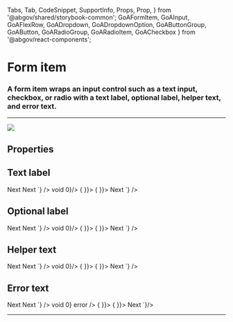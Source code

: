   Tabs,
  Tab,
  CodeSnippet,
  SupportInfo,
  Props,
  Prop,
} from '@abgov/shared/storybook-common';
  GoAFormItem,
  GoAInput,
  GoAFlexRow,
  GoADropdown,
  GoADropdownOption,
  GoAButtonGroup,
  GoAButton,
  GoARadioGroup,
  GoARadioItem,
  GoACheckbox
} from '@abgov/react-components';

<Meta title="Utility/Form Item" />

# Form item

### A form item wraps an input control such as a text input, checkbox, or radio with a text label, optional label, helper text, and error text.

---

![](.images/form_item_desc.png)

## Properties

<Props>
  <Prop
    name="label"
    type="string"
    description="Creates a label for a form item"
  />
  <Prop
    name="helpText"
    type="string"
    description="Help text displayed under the form field to provide an additional explanation"
  />
  <Prop
    name="error"
    type="string"
    description="Error text displayed under the form field. Leave blank to indicate valid field."
  />
  <Prop
    name="optional"
    type="boolean"
    defaultValue="false"
    description="Show/hide an optional indicator next to the text label."
  />
</Props>

## Text label

<Story name="Text label">
  <GoAFormItem label="First name">
    <GoAInput name="firstName"/>
  </GoAFormItem>
  <div style={{ padding: '2px'}}></div>
  <GoAFormItem label="Checkbox Colors">
    <GoACheckbox name="colors" text="Red" value="red"></GoACheckbox>
    <GoACheckbox name="colors" text="Blue" value="blue"></GoACheckbox>
  </GoAFormItem>
  <div style={{ padding: '2px'}}></div>
  <GoAFormItem label="Radio Colors">
    <GoARadioGroup name="colors">
        <GoARadioItem name="colors" label="Red" value="red" />
        <GoARadioItem name="colors" label="Blue" value="blue" />
    </GoARadioGroup>
  </GoAFormItem>
  <div style={{ padding: '2px'}}></div>
  <GoAFormItem label="Dropdown Colors">
    <GoADropdown name="colors">
      <GoADropdownOption name="colors" value="red" label="Red" />
      <GoADropdownOption name="colors" value="green" label="Green" />
    </GoADropdown>
  </GoAFormItem>
  <div style={{ padding: '2px'}}></div>
  <GoAFormItem label="Button label">
    <GoAButtonGroup alignment="start">
      <GoAButton type="primary">Next</GoAButton>
    </GoAButtonGroup>
  </GoAFormItem>
</Story>

<Tabs>
  <Tab label="Web Component" hidden={true}>
    <CodeSnippet
      lang="html"
      code={`
      <goa-form-item label="First name">
        <goa-input name="firstName" />
      </goa-form-item>
      <goa-form-item label="Checkbox Colors">
        <goa-checkbox name="colors" text="Red" value="red"></goa-checkbox>
        <goa-checkbox name="colors" text="Blue" value="blue"></goa-checkbox>
      </goa-form-item>
      <goa-form-item label="Radio Colors">
        <goa-radio-group name="colors">
            <goa-radio-item name="colors" label="Red" value="red" />
            <goa-radio-item name="colors" label="Blue" value="blue" />
        </goa-radio-group>
      </goa-form-item>
      <goa-form-item label="Dropdown Colors">
        <goa-dropdown name="colors">
          <goa-dropdown-item name="colors" value="red" label="Red" />
          <goa-dropdown-item name="colors" value="green" label="Green" />
        </goa-dropdown>
      </goa-form-item>
      <goa-form-item label="Button label">
          <goa-button type="primary">Next</goa-button>
      </goa-form-item>
    `}
    />
  </Tab>
  <Tab label="Angular">
    <CodeSnippet
      lang="html"
      code={`
      <goa-form-item label="First name">
        <goa-input name="firstName"></goa-input>
      </goa-form-item>
      <goa-form-item label="Checkbox Colors">
        <goa-checkbox name="colors" text="Red" value="red"></goa-checkbox>
        <goa-checkbox name="colors" text="Blue" value="blue"></goa-checkbox>
      </goa-form-item>
      <goa-form-item label="Radio Colors">
        <goa-radio-group name="colors">
            <goa-radio-item name="colors" label="Red" value="red"></goa-radio-item>
            <goa-radio-item name="colors" label="Blue" value="blue"></goa-radio-item>
        </goa-radio-group>
      </goa-form-item>
      <goa-form-item label="Dropdown Colors">
        <goa-dropdown name="colors">
          <goa-dropdown-item name="colors" value="red" label="Red"></goa-dropdown-item>
          <goa-dropdown-item name="colors" value="green" label="Green"></goa-dropdown-item>
        </goa-dropdown>
      </goa-form-item>
      <goa-form-item label="Button label">
          <goa-button type="primary">Next</goa-button>
      </goa-form-item>
    `}
    />
  </Tab>
  <Tab label="React">
    <CodeSnippet
      lang="tsx"
      code={`
          <GoAFormItem label="First name">
            <GoAInput name="firstName" value="" onChange={() => void 0}/>
          </GoAFormItem>
          <GoAFormItem label="Checkbox Colors">
            <GoACheckbox name="colors" text="Red" value="red" checked={false}></GoACheckbox>
            <GoACheckbox name="colors" text="Blue" value="blue" checked={false}></GoACheckbox>
          </GoAFormItem>
          <GoAFormItem label="Radio Colors">
            <GoARadioGroup name="colors" onChange={() => { }}>
                <GoARadioItem name="colors" label="Red" value="red" />
                <GoARadioItem name="colors" label="Blue" value="blue" />
            </GoARadioGroup>
          </GoAFormItem>
          <GoAFormItem label="Dropdown Colors">
            <GoADropdown name="colors" error={false} value="" onChange={() => { }}>
              <GoADropdownOption name="colors" value="red" label="Red" />
              <GoADropdownOption name="colors" value="green" label="Green" />
            </GoADropdown>
          </GoAFormItem>
          <GoAFormItem label="Button label">
            <GoAButtonGroup alignment="start">
              <GoAButton type="primary">Next</GoAButton>
            </GoAButtonGroup>
          </GoAFormItem>
    `}
    />
  </Tab>
</Tabs>

## Optional label

<Story name="Optional label">
  <GoAFormItem label="First name" optional>
    <GoAInput name="firstName"/>
  </GoAFormItem>
  <div style={{ padding: '2px'}}></div>
  <GoAFormItem label="Checkbox Colors" optional>
    <GoACheckbox name="colors" text="Red" value="red"></GoACheckbox>
    <GoACheckbox name="colors" text="Blue" value="blue"></GoACheckbox>
  </GoAFormItem>
  <div style={{ padding: '2px'}}></div>
  <GoAFormItem label="Radio Colors" optional>
    <GoARadioGroup name="colors">
        <GoARadioItem name="colors" label="Red" value="red" />
        <GoARadioItem name="colors" label="Blue" value="blue" />
    </GoARadioGroup>
  </GoAFormItem>
  <div style={{ padding: '2px'}}></div>
  <GoAFormItem label="Dropdown Colors" optional>
    <GoADropdown name="colors">
      <GoADropdownOption name="colors" value="red" label="Red" />
      <GoADropdownOption name="colors" value="green" label="Green" />
    </GoADropdown>
  </GoAFormItem>
  <div style={{ padding: '2px'}}></div>
  <GoAFormItem label="Button label" optional>
    <GoAButtonGroup alignment="start">
      <GoAButton type="primary">Next</GoAButton>
    </GoAButtonGroup>
  </GoAFormItem>
</Story>

<Tabs>
  <Tab label="Web Component" hidden={true}>
    <CodeSnippet
      lang="html"
      code={`
      <goa-form-item label="First name" optional>
        <goa-input name="firstName" />
      </goa-form-item>
      <goa-form-item label="Checkbox Colors" optional>
        <goa-checkbox name="colors" text="Red" value="red"></goa-checkbox>
        <goa-checkbox name="colors" text="Blue" value="blue"></goa-checkbox>
      </goa-form-item>
      <goa-form-item label="Radio Colors" optional>
        <goa-radio-group name="colors">
            <goa-radio-item name="colors" label="Red" value="red" />
            <goa-radio-item name="colors" label="Blue" value="blue" />
        </goa-radio-group>
      </goa-form-item>
      <goa-form-item label="Dropdown Colors" optional>
        <goa-dropdown name="colors">
          <goa-dropdown-item name="colors" value="red" label="Red" />
          <goa-dropdown-item name="colors" value="green" label="Green" />
        </goa-dropdown>
      </goa-form-item>
      <goa-form-item label="Button label" optional>
          <goa-button type="primary">Next</goa-button>
      </goa-form-item>
    `}
    />
  </Tab>
  <Tab label="Angular">
    <CodeSnippet
      lang="html"
      code={`
      <goa-form-item label="First name" optional>
        <goa-input name="firstName"></goa-input>
      </goa-form-item>
      <goa-form-item label="Checkbox Colors" optional>
        <goa-checkbox name="colors" text="Red" value="red"></goa-checkbox>
        <goa-checkbox name="colors" text="Blue" value="blue"></goa-checkbox>
      </goa-form-item>
      <goa-form-item label="Radio Colors" optional>
        <goa-radio-group name="colors">
            <goa-radio-item name="colors" label="Red" value="red"></goa-radio-item>
            <goa-radio-item name="colors" label="Blue" value="blue"></goa-radio-item>
        </goa-radio-group>
      </goa-form-item>
      <goa-form-item label="Dropdown Colors" optional>
        <goa-dropdown name="colors">
          <goa-dropdown-item name="colors" value="red" label="Red"></goa-dropdown-item>
          <goa-dropdown-item name="colors" value="green" label="Green"></goa-dropdown-item>
        </goa-dropdown>
      </goa-form-item>
      <goa-form-item label="Button label" optional>
          <goa-button type="primary">Next</goa-button>
      </goa-form-item>
    `}
    />
  </Tab>
  <Tab label="React">
    <CodeSnippet
      lang="tsx"
      code={`
          <GoAFormItem label="First name" optional>
            <GoAInput name="firstName" value="" onChange={() => void 0}/>
          </GoAFormItem>
          <GoAFormItem label="Checkbox Colors" optional>
            <GoACheckbox name="colors" text="Red" value="red" checked={false}></GoACheckbox>
            <GoACheckbox name="colors" text="Blue" value="blue" checked={false}></GoACheckbox>
          </GoAFormItem>
          <GoAFormItem label="Radio Colors" optional>
            <GoARadioGroup name="colors" onChange={() => { }}>
                <GoARadioItem name="colors" label="Red" value="red" />
                <GoARadioItem name="colors" label="Blue" value="blue" />
            </GoARadioGroup>
          </GoAFormItem>
          <GoAFormItem label="Dropdown Colors" optional>
            <GoADropdown name="colors" error={false} value="" onChange={() => { }}>
              <GoADropdownOption name="colors" value="red" label="Red" />
              <GoADropdownOption name="colors" value="green" label="Green" />
            </GoADropdown>
          </GoAFormItem>
            <GoAFormItem label="Button label" optional>
            <GoAButtonGroup alignment="start">
              <GoAButton type="primary">Next</GoAButton>
            </GoAButtonGroup>
          </GoAFormItem>
    `}
    />
  </Tab>
</Tabs>

## Helper text

<Story name="Help text">
  <GoAFormItem label="First name" helpText="Help text">
    <GoAInput name="firstName"/>
  </GoAFormItem>
  <div style={{ padding: '2px'}}></div>
  <GoAFormItem label="Checkbox Colors" helpText="Select one option">
    <GoACheckbox name="colors" text="Red" value="red"></GoACheckbox>
    <GoACheckbox name="colors" text="Blue" value="blue"></GoACheckbox>
  </GoAFormItem>
  <div style={{ padding: '2px'}}></div>
  <GoAFormItem label="Radio Colors" helpText="Select one option">
    <GoARadioGroup name="colors">
        <GoARadioItem name="colors" label="Red" value="red" />
        <GoARadioItem name="colors" label="Blue" value="blue" />
    </GoARadioGroup>
  </GoAFormItem>
  <div style={{ padding: '2px'}}></div>
  <GoAFormItem label="Dropdown Colors" helpText="Select one option">
    <GoADropdown name="colors">
      <GoADropdownOption name="colors" value="red" label="Red" />
      <GoADropdownOption name="colors" value="green" label="Green" />
    </GoADropdown>
  </GoAFormItem>
  <div style={{ padding: '2px'}}></div>
  <GoAFormItem label="Button label" helpText="Click here for more">
    <GoAButtonGroup alignment="start">
      <GoAButton type="primary">Next</GoAButton>
    </GoAButtonGroup>
  </GoAFormItem>
</Story>

<Tabs>
  <Tab label="Web Component" hidden={true}>
    <CodeSnippet
      lang="html"
      code={`
      <goa-form-item label="First name" helpText="Help text">
        <goa-input name="firstName" />
      </goa-form-item>
      <goa-form-item label="Checkbox Colors" helpText="Select one option">
        <goa-checkbox name="colors" text="Red" value="red"></goa-checkbox>
        <goa-checkbox name="colors" text="Blue" value="blue"></goa-checkbox>
      </goa-form-item>
      <goa-form-item label="Radio Colors" helpText="Select one option">
        <goa-radio-group name="colors">
            <goa-radio-item name="colors" label="Red" value="red" />
            <goa-radio-item name="colors" label="Blue" value="blue" />
        </goa-radio-group>
      </goa-form-item>
      <goa-form-item label="Dropdown Colors" helpText="Select one option">
        <goa-dropdown name="colors">
          <goa-dropdown-item name="colors" value="red" label="Red" />
          <goa-dropdown-item name="colors" value="green" label="Green" />
        </goa-dropdown>
      </goa-form-item>
      <goa-form-item label="Button label" helpText="Click here for more">
          <goa-button type="primary">Next</goa-button>
      </goa-form-item>
    `}
    />
  </Tab>
  <Tab label="Angular">
    <CodeSnippet
      lang="html"
      code={`
      <goa-form-item label="First name" helpText="Help text">
        <goa-input name="firstName"></goa-input>
      </goa-form-item>
      <goa-form-item label="Checkbox Colors" helpText="Select one option">
        <goa-checkbox name="colors" text="Red" value="red"></goa-checkbox>
        <goa-checkbox name="colors" text="Blue" value="blue"></goa-checkbox>
      </goa-form-item>
      <goa-form-item label="Radio Colors" helpText="Select one option">
        <goa-radio-group name="colors">
            <goa-radio-item name="colors" label="Red" value="red"></goa-radio-item>
            <goa-radio-item name="colors" label="Blue" value="blue"></goa-radio-item>
        </goa-radio-group>
      </goa-form-item>
      <goa-form-item label="Dropdown Colors" helpText="Select one option">
        <goa-dropdown name="colors">
          <goa-dropdown-item name="colors" value="red" label="Red"></goa-dropdown-item>
          <goa-dropdown-item name="colors" value="green" label="Green"></goa-dropdown-item>
        </goa-dropdown>
      </goa-form-item>
      <goa-form-item label="Button label" helpText="Click here for more">
          <goa-button type="primary">Next</goa-button>
      </goa-form-item>
    `}
    />
  </Tab>
  <Tab label="React">
    <CodeSnippet
      lang="tsx"
      code={`
          <GoAFormItem label="First name" helpText="Help text">
            <GoAInput name="firstName" value="" onChange={() => void 0}/>
          </GoAFormItem>
          <GoAFormItem label="Checkbox Colors" helpText="Select one option">
            <GoACheckbox name="colors" text="Red" value="red" checked={false}></GoACheckbox>
            <GoACheckbox name="colors" text="Blue" value="blue" checked={false}></GoACheckbox>
          </GoAFormItem>
          <GoAFormItem label="Radio Colors" helpText="Select one option">
            <GoARadioGroup name="colors" onChange={() => { }}>
                <GoARadioItem name="colors" label="Red" value="red" />
                <GoARadioItem name="colors" label="Blue" value="blue" />
            </GoARadioGroup>
          </GoAFormItem>
          <GoAFormItem label="Dropdown Colors" helpText="Select one option">
            <GoADropdown name="colors" error={false} value="" onChange={() => { }}>
              <GoADropdownOption name="colors" value="red" label="Red" />
              <GoADropdownOption name="colors" value="green" label="Green" />
            </GoADropdown>
          </GoAFormItem>
            <GoAFormItem label="Button label" helpText="Click here for more">
            <GoAButtonGroup alignment="start">
              <GoAButton type="primary">Next</GoAButton>
            </GoAButtonGroup>
          </GoAFormItem>
    `}
    />
  </Tab>
</Tabs>

## Error text

<Story name="Error text">
  <GoAFormItem label="First name" error="First name is required">
    <GoAInput name="firstName" error />
  </GoAFormItem>
  <div style={{ padding: '2px'}}></div>
  <GoAFormItem label="Checkbox Colors" error="Atleast one option is required">
    <GoACheckbox name="colors" text="Red" value="red"></GoACheckbox>
    <GoACheckbox name="colors" text="Blue" value="blue"></GoACheckbox>
  </GoAFormItem>
  <div style={{ padding: '2px'}}></div>
  <GoAFormItem label="Radio Colors" error="Atleast one option is required">
    <GoARadioGroup name="colors">
        <GoARadioItem name="colors" label="Red" value="red" />
        <GoARadioItem name="colors" label="Blue" value="blue" />
    </GoARadioGroup>
  </GoAFormItem>
  <div style={{ padding: '2px'}}></div>
  <GoAFormItem label="Dropdown Colors" error="Atleast one option is required">
    <GoADropdown name="colors">
      <GoADropdownOption name="colors" value="red" label="Red" />
      <GoADropdownOption name="colors" value="green" label="Green" />
    </GoADropdown>
  </GoAFormItem>
  <div style={{ padding: '2px'}}></div>
  <GoAFormItem label="Button label" error="Click here for more">
    <GoAButtonGroup alignment="start">
      <GoAButton type="primary">Next</GoAButton>
    </GoAButtonGroup>
  </GoAFormItem>
</Story>

<Tabs>
  <Tab label="Web Component" hidden={true}>
    <CodeSnippet
      lang="html"
      code={`
        <!-- Error message should be a dynamic value -->
      <goa-form-item label="First name" error="First name is required">
        <goa-input name="firstName" error/>
      </goa-form-item>
      <goa-form-item label="Checkbox Colors" error="Select one option">
        <goa-checkbox name="colors" text="Red" value="red" checked={false}></goa-checkbox>
        <goa-checkbox name="colors" text="Blue" value="blue" checked={false}></goa-checkbox>
      </goa-form-item>
      <goa-form-item label="Radio Colors" error="Select one option">
        <goa-radio-group name="colors">
            <goa-radio-item name="colors" label="Red" value="red" />
            <goa-radio-item name="colors" label="Blue" value="blue" />
        </goa-radio-group>
      </goa-form-item>
      <goa-form-item label="Dropdown Colors" error="Select one option">
        <goa-dropdown name="colors">
          <goa-dropdown-item name="colors" value="red" label="Red" />
          <goa-dropdown-item name="colors" value="green" label="Green" />
        </goa-dropdown>
      </goa-form-item>
      <goa-form-item label="Button label" error="Click here for more">
          <goa-button type="primary">Next</goa-button>
      </goa-form-item>
      `}
    />
  </Tab>
  <Tab label="Angular">
    <CodeSnippet
      lang="html"
      code={`
      <goa-form-item label="First name" error="First name is required">
        <goa-input name="firstName" error></goa-input>
      </goa-form-item>
      <goa-form-item label="Checkbox Colors" error="Select one option">
        <goa-checkbox name="colors" text="Red" value="red"></goa-checkbox>
        <goa-checkbox name="colors" text="Blue" value="blue"></goa-checkbox>
      </goa-form-item>
      <goa-form-item label="Radio Colors" error="Select one option">
        <goa-radio-group name="colors">
            <goa-radio-item name="colors" label="Red" value="red"></goa-radio-item>
            <goa-radio-item name="colors" label="Blue" value="blue"></goa-radio-item>
        </goa-radio-group>
      </goa-form-item>
      <goa-form-item label="Dropdown Colors" error="Select one option">
        <goa-dropdown name="colors">
          <goa-dropdown-item name="colors" value="red" label="Red"></goa-dropdown-item>
          <goa-dropdown-item name="colors" value="green" label="Green"></goa-dropdown-item>
        </goa-dropdown>
      </goa-form-item>
      <goa-form-item label="Button label" error="Click here for more">
          <goa-button type="primary">Next</goa-button>
      </goa-form-item>
      `}
    />
  </Tab>
  <Tab label="React">
    <CodeSnippet
      lang="tsx"
      code={`
        <GoAFormItem label="First name" error="First name is required">
          <GoAInput name="firstName" value="" onChange={() => void 0} error />
        </GoAFormItem>
        <GoAFormItem label="Checkbox Colors" error="Atleast one option is required">
          <GoACheckbox name="colors" text="Red" value="red" checked={false}></GoACheckbox>
          <GoACheckbox name="colors" text="Blue" value="blue" checked={false}></GoACheckbox>
        </GoAFormItem>
        <GoAFormItem label="Radio Colors" error="Atleast one option is required">
          <GoARadioGroup name="colors" onChange={() => { }}>
              <GoARadioItem name="colors" label="Red" value="red" />
              <GoARadioItem name="colors" label="Blue" value="blue" />
          </GoARadioGroup>
        </GoAFormItem>
        <GoAFormItem label="Dropdown Colors" error="Atleast one option is required">
          <GoADropdown name="colors" error={false} value="" onChange={() => { }}>
            <GoADropdownOption name="colors" value="red" label="Red" />
            <GoADropdownOption name="colors" value="green" label="Green" />
          </GoADropdown>
        </GoAFormItem>
          <GoAFormItem label="Button label" error="Click here for more">
          <GoAButtonGroup alignment="start">
            <GoAButton type="primary">Next</GoAButton>
          </GoAButtonGroup>
        </GoAFormItem>
      `}/>
  </Tab>
</Tabs>

---

<SupportInfo />
